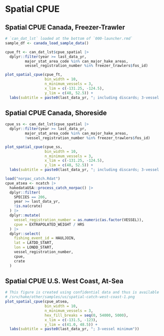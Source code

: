 # Spatial CPUE

## Spatial CPUE Canada, Freezer-Trawler
```r

# `can_dat_lst` loaded at the bottom of `000-launcher.rmd`
sample_df <- canada_load_sample_data()

cpue_ft <- can_dat_lst$cpue_spatial |>
  dplyr::filter(year >= last_data_yr,
         major_stat_area_code %in% can_major_hake_areas,
         vessel_registration_number %in% freezer_trawlers$fos_id)

plot_spatial_cpue(cpue_ft,
                  bin_width = 10,
                  n_minimum_vessels = 3,
                  x_lim = c(-131.25, -124.5),
                  y_lim = c(48, 52.5)) +
  labs(subtitle = paste0(last_data_yr, "; including discards; 3-vessel minimum"))
```

## Spatial CPUE Canada, Shoreside
```r

cpue_ss <- can_dat_lst$cpue_spatial |>
  dplyr::filter(year >= last_data_yr,
         major_stat_area_code %in% can_major_hake_areas,
         !vessel_registration_number %in% freezer_trawlers$fos_id)

plot_spatial_cpue(cpue_ss,
                  bin_width = 10,
                  n_minimum_vessels = 3,
                  x_lim = c(-131.25, -124.5),
                  y_lim = c(48, 52.5)) +
  labs(subtitle = paste0(last_data_yr, "; including discards; 3-vessel minimum"))
```

```r
load("norpac_catch.Rdat")
cpue_atsea <- ncatch |>
  hakedataUSA::process_catch_norpac() |>
  dplyr::filter(
    SPECIES == 206,
    year >= last_data_yr,
    !is.na(crate)
  ) |>
  dplyr::mutate(
    vessel_registration_number = as.numeric(as.factor(VESSEL)),
    cpue = EXTRAPOLATED_WEIGHT / HRS
  ) |>
  dplyr::select(
    fishing_event_id = HAULJOIN,
    lat = LATDD_START,
    lon = LONDD_START,
    vessel_registration_number,
    cpue,
    crate
  )
```

## Spatial CPUE U.S. West Coast, At-Sea
```r
# This figure is created using confidential data and thus is available in
# /srv/hake/other/samples/us/spatial-catch-west-coast-1.png
plot_spatial_cpue(cpue_atsea,
                  bin_width = 10,
                  n_minimum_vessels = 3,
                  hex_fill_breaks = seq(0, 54000, 5000),
                  x_lim = c(-131.5, -123),
                  y_lim = c(41.0, 48.5)) +
  labs(subtitle = paste0(last_data_yr, "; 3-vessel minimum"))
```

\begin{center}
\includegraphics[width=0.6\linewidth,height=0.90\textheight]{/srv/hake/other/samples/us/spatial-catch-west-coast-1}
\end{center}

